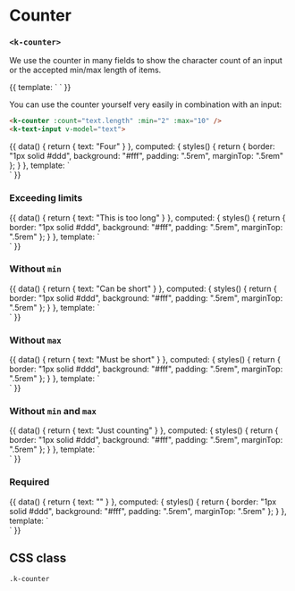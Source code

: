 
<Meta
  title="UI | Interaction / Counter"
  component={Counter}
  decorators={[Padding]}
/>

# Counter
### `<k-counter>`

We use the counter in many fields to show the character count of an input or the accepted min/max length of items.

<Preview>
  <Story name="Regular">
    {{
      template: `
        <k-counter :count="5" :min="2" :max="10" />
      `
    }}
  </Story>
</Preview>

You can use the counter yourself very easily in combination with an input:

```html
<k-counter :count="text.length" :min="2" :max="10" />
<k-text-input v-model="text">
```

<Preview>
  <Story name="With Input">
    {{
      data() {
        return {
          text: "Four"
        }
      },
      computed: {
        styles() {
          return {
            border: "1px solid #ddd",
            background: "#fff",
            padding: ".5rem",
            marginTop: ".5rem"
          };
        }
      },
      template: `
        <div>
          <k-counter :count="text.length" :min="2" :max="10" />
          <k-text-input v-model="text" :style="styles">
        </div>
      `
    }}
  </Story>
</Preview>

<Props of={Counter} />

### Exceeding limits
<Preview>
  <Story name="Exceeding limits">
    {{
      data() {
        return {
          text: "This is too long"
        }
      },
      computed: {
        styles() {
          return {
            border: "1px solid #ddd",
            background: "#fff",
            padding: ".5rem",
            marginTop: ".5rem"
          };
        }
      },
      template: `
        <div>
          <k-counter :count="text.length" :min="2" :max="10" />
          <k-text-input v-model="text" :style="styles">
        </div>
      `
    }}
  </Story>
</Preview>

### Without `min`
<Preview>
  <Story name="Without min">
    {{
      data() {
        return {
          text: "Can be short"
        }
      },
      computed: {
        styles() {
          return {
            border: "1px solid #ddd",
            background: "#fff",
            padding: ".5rem",
            marginTop: ".5rem"
          };
        }
      },
      template: `
        <div>
          <k-counter :count="text.length" :max="15" />
          <k-text-input v-model="text" :style="styles">
        </div>
      `
    }}
  </Story>
</Preview>

### Without `max`
<Preview>
  <Story name="Without max">
    {{
      data() {
        return {
          text: "Must be short"
        }
      },
      computed: {
        styles() {
          return {
            border: "1px solid #ddd",
            background: "#fff",
            padding: ".5rem",
            marginTop: ".5rem"
          };
        }
      },
      template: `
        <div>
          <k-counter :count="text.length" :min="5" />
          <k-text-input v-model="text" :style="styles">
        </div>
      `
    }}
  </Story>
</Preview>

### Without `min` and `max`
<Preview>
  <Story name="Without min & max">
    {{
      data() {
        return {
          text: "Just counting"
        }
      },
      computed: {
        styles() {
          return {
            border: "1px solid #ddd",
            background: "#fff",
            padding: ".5rem",
            marginTop: ".5rem"
          };
        }
      },
      template: `
        <div>
          <k-counter :count="text.length" />
          <k-text-input v-model="text" :style="styles">
        </div>
      `
    }}
  </Story>
</Preview>

### Required
<Preview>
  <Story name="Required">
    {{
      data() {
        return {
          text: ""
        }
      },
      computed: {
        styles() {
          return {
            border: "1px solid #ddd",
            background: "#fff",
            padding: ".5rem",
            marginTop: ".5rem"
          };
        }
      },
      template: `
        <div>
          <k-counter :count="text.length" :required="true" />
          <k-text-input v-model="text" :style="styles">
        </div>
      `
    }}
  </Story>
</Preview>

## CSS class

`.k-counter`
